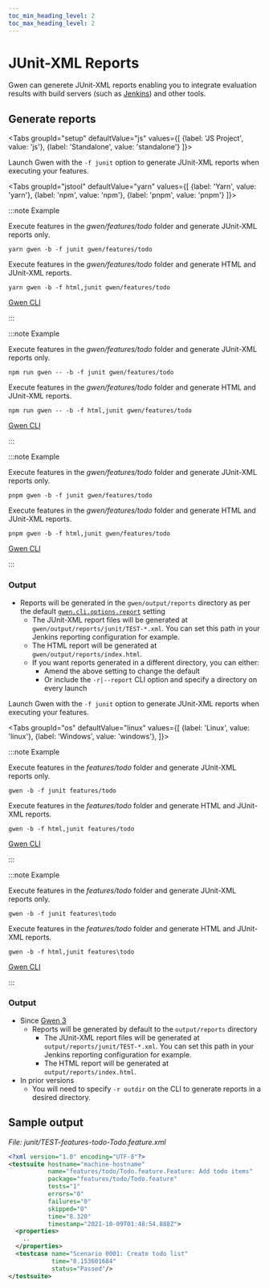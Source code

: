```yaml
--- 
toc_min_heading_level: 2
toc_max_heading_level: 2
---
```



# JUnit-XML Reports

Gwen can generete JUnit-XML reports enabling you to integrate evaluation results with build servers (such as [Jenkins](https://www.jenkins.io/)) and other tools.

## Generate reports

<Tabs
  groupId="setup"
  defaultValue="js"
  values={[
    {label: 'JS Project', value: 'js'},
    {label: 'Standalone', value: 'standalone'}
  ]}>

<TabItem value="js">

Launch Gwen with the `-f junit` option to generate JUnit-XML reports when executing your features.

<Tabs
  groupId="jstool"
  defaultValue="yarn"
  values={[
    {label: 'Yarn', value: 'yarn'},
    {label: 'npm', value: 'npm'},
    {label: 'pnpm', value: 'pnpm'}
  ]}>
  
<TabItem value="yarn">

:::note Example

Execute features in the *gwen/features/todo* folder and generate JUnit-XML reports only.

```shell
yarn gwen -b -f junit gwen/features/todo
```

Execute features in the *gwen/features/todo* folder and generate HTML and JUnit-XML reports.

```shell
yarn gwen -b -f html,junit gwen/features/todo
```

[Gwen CLI](/docs/cli)

:::

</TabItem>
<TabItem value="npm">

:::note Example

Execute features in the *gwen/features/todo* folder and generate JUnit-XML reports only.

```shell
npm run gwen -- -b -f junit gwen/features/todo
```

Execute features in the *gwen/features/todo* folder and generate HTML and JUnit-XML reports.

```shell
npm run gwen -- -b -f html,junit gwen/features/todo
```

[Gwen CLI](/docs/cli)

:::

</TabItem>
<TabItem value="pnpm">

:::note Example

Execute features in the *gwen/features/todo* folder and generate JUnit-XML reports only.

```shell
pnpm gwen -b -f junit gwen/features/todo
```

Execute features in the *gwen/features/todo* folder and generate HTML and JUnit-XML reports.

```shell
pnpm gwen -b -f html,junit gwen/features/todo
```

[Gwen CLI](/docs/cli)

:::

</TabItem>
</Tabs>

### Output

- Reports will be generated in the `gwen/output/reports` directory as per the default [`gwen.cli.options.report`](/docs/settings/reference#gwen-cli-options-report) setting
  - The JUnit-XML report files will be generated at `gwen/output/reports/junit/TEST-*.xml`. You can set this path in your Jenkins reporting configuration for example.
  - The HTML report will be generated at `gwen/output/reports/index.html`.
  - If you want reports generated in a different directory, you can either:
    - Amend the above setting to change the default
    - Or include the `-r|--report` CLI option and specify a directory on every launch

</TabItem>

<TabItem value="standalone">

Launch Gwen with the `-f junit` option to generate JUnit-XML reports when executing your features.

<Tabs
  groupId="os"
  defaultValue="linux"
  values={[
    {label: 'Linux', value: 'linux'},
    {label: 'Windows', value: 'windows'},
  ]}>

<TabItem value="linux">

:::note Example

Execute features in the *features/todo* folder and generate JUnit-XML reports only.

```shell
gwen -b -f junit features/todo
```

Execute features in the *features/todo* folder and generate HTML and JUnit-XML reports.

```shell
gwen -b -f html,junit features/todo
```

[Gwen CLI](/docs/cli)

:::

</TabItem>

<TabItem value="windows">

:::note Example

Execute features in the *features/todo* folder and generate JUnit-XML reports only.

```shell
gwen -b -f junit features\todo
```

Execute features in the *features/todo* folder and generate HTML and JUnit-XML reports.

```shell
gwen -b -f html,junit features\todo
```

[Gwen CLI](/docs/cli)

:::

</TabItem>

</Tabs>

### Output

- Since [Gwen 3](/docs/gwen3)
  - Reports will be generated by default to the `output/reports` directory
    - The JUnit-XML report files will be generated at `output/reports/junit/TEST-*.xml`. You can set this path in your Jenkins reporting configuration for example.
    - The HTML report will be generated at `output/reports/index.html`.
- In prior versions
  - You will need to specify `-r outdir` on the CLI to generate reports in a desired directory.

</TabItem>

</Tabs>

## Sample output

*File: junit/TEST-features-todo-Todo.feature.xml*
```xml
<?xml version="1.0" encoding="UTF-8"?>
<testsuite hostname="machine-hostname" 
           name="features/todo/Todo.feature.Feature: Add todo items" 
           package="features/todo/Todo.feature" 
           tests="1" 
           errors="0" 
           failures="0" 
           skipped="0" 
           time="8.320" 
           timestamp="2021-10-09T01:48:54.888Z">
  <properties>
    ..
  </properties>
  <testcase name="Scenario 0001: Create todo list" 
            time="8.153601684" 
            status="Passed"/>
</testsuite>
```